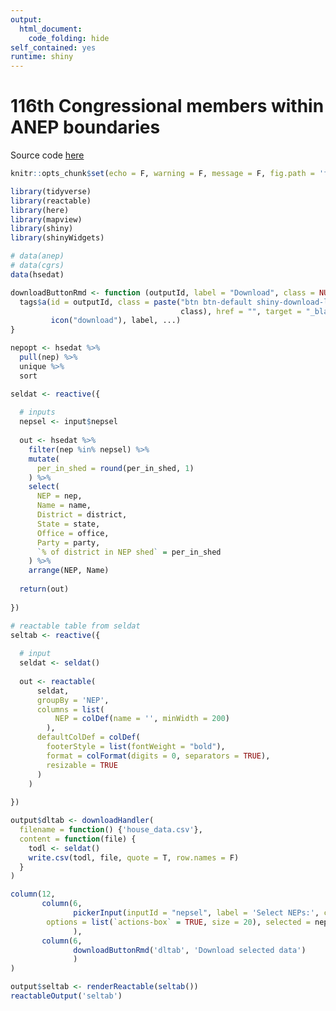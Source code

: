 ```yaml
---
output: 
  html_document:
    code_folding: hide
self_contained: yes
runtime: shiny
---
```


# 116th Congressional members within ANEP boundaries
  
Source code [here](https://github.com/tbep-tech/anep-congressional) 

```r
knitr::opts_chunk$set(echo = F, warning = F, message = F, fig.path = 'figs/', dev.args = list(family = 'serif'), fig.path = 'figures/')

library(tidyverse)
library(reactable)
library(here)
library(mapview)
library(shiny)
library(shinyWidgets)

# data(anep)
# data(cgrs)
data(hsedat)

downloadButtonRmd <- function (outputId, label = "Download", class = NULL, ...)  {
  tags$a(id = outputId, class = paste("btn btn-default shiny-download-link", 
                                      class), href = "", target = "_blank", download = NA, 
         icon("download"), label, ...)
}

nepopt <- hsedat %>% 
  pull(nep) %>% 
  unique %>% 
  sort
```

```r
seldat <- reactive({
  
  # inputs
  nepsel <- input$nepsel
  
  out <- hsedat %>% 
    filter(nep %in% nepsel) %>% 
    mutate(
      per_in_shed = round(per_in_shed, 1)
    ) %>% 
    select(
      NEP = nep,
      Name = name,
      District = district,
      State = state, 
      Office = office, 
      Party = party, 
      `% of district in NEP shed` = per_in_shed
    ) %>% 
    arrange(NEP, Name)
  
  return(out)
  
})

# reactable table from seldat
seltab <- reactive({
  
  # input
  seldat <- seldat()
  
  out <- reactable(
      seldat,
      groupBy = 'NEP',
      columns = list(
          NEP = colDef(name = '', minWidth = 200)
        ),
      defaultColDef = colDef(
        footerStyle = list(fontWeight = "bold"),
        format = colFormat(digits = 0, separators = TRUE),
        resizable = TRUE
      )
    )
  
})
```

```r
output$dltab <- downloadHandler(
  filename = function() {'house_data.csv'},
  content = function(file) {
    todl <- seldat()
    write.csv(todl, file, quote = T, row.names = F)
  }
)
```

```r
column(12, 
       column(6,
              pickerInput(inputId = "nepsel", label = 'Select NEPs:', choices = nepopt,
        options = list(`actions-box` = TRUE, size = 20), selected = nepopt, multiple = TRUE)     
              ), 
       column(6, 
              downloadButtonRmd('dltab', 'Download selected data')
              )
)
```

```r
output$seltab <- renderReactable(seltab()) 
reactableOutput('seltab')
```

